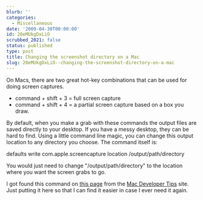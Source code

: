 ```yaml
---
blurb: ''
categories:
  - Miscellaneous
date: '2009-04-30T00:00:00'
id: 20eMUkgDxLiO
scrubbed_2021: false
status: published
type: post
title: Changing the screenshot directory on a Mac
slug: 20eMUkgDxLiO--changing-the-screenshot-directory-on-a-mac
---
```


On Macs, there are two great hot-key combinations that can be used
for doing screen captures.

-   command + shift + 3 = full screen capture
-   command + shift + 4 = a partial screen capture based on a box
    you draw.

By default, when you make a grab with these commands the output
files are saved directly to your desktop. If you have a messy
desktop, they can be hard to find. Using a little command line
magic, you can change this output location to any directory you
choose. The command itself is:

defaults write com.apple.screencapture location
/output/path/directory

You would just need to change "/output/path/directory" to the
location where you want the screen grabs to go.

I got found this command on
[this page](http://macdevelopertips.com/defaults/change-screenshot-path.html)
from the [Mac Developer Tips](http://macdevelopertips.com/) site.
Just putting it here so that I can find it easier in case I ever
need it again.
